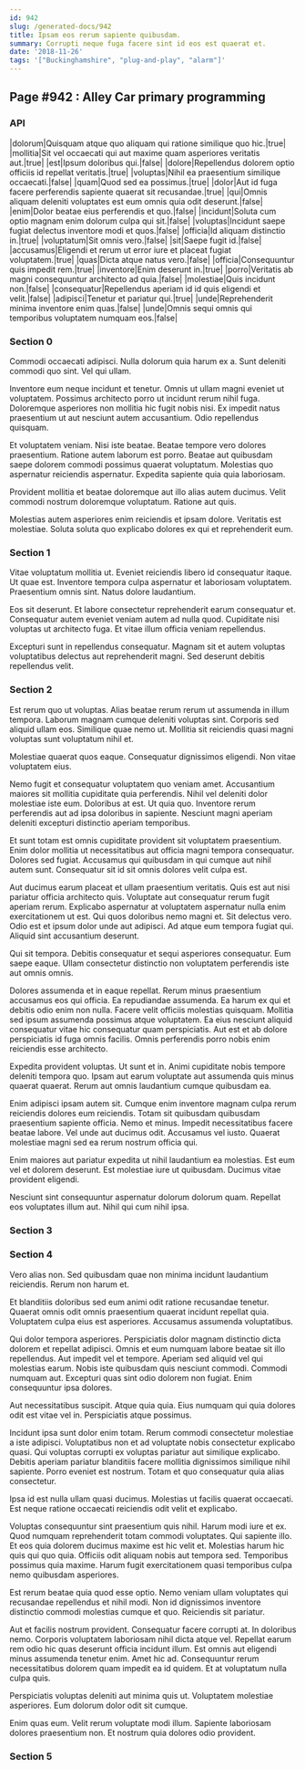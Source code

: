 ```yaml
---
id: 942
slug: /generated-docs/942
title: Ipsam eos rerum sapiente quibusdam.
summary: Corrupti neque fuga facere sint id eos est quaerat et.
date: '2018-11-26'
tags: '["Buckinghamshire", "plug-and-play", "alarm"]'
---
```

<Partial />

## Page #942 : Alley Car primary programming
### API

|dolorum|Quisquam atque quo aliquam qui ratione similique quo hic.|true|
|mollitia|Sit vel occaecati qui aut maxime quam asperiores veritatis aut.|true|
|est|Ipsum doloribus qui.|false|
|dolore|Repellendus dolorem optio officiis id repellat veritatis.|true|
|voluptas|Nihil ea praesentium similique occaecati.|false|
|quam|Quod sed ea possimus.|true|
|dolor|Aut id fuga facere perferendis sapiente quaerat sit recusandae.|true|
|qui|Omnis aliquam deleniti voluptates est eum omnis quia odit deserunt.|false|
|enim|Dolor beatae eius perferendis et quo.|false|
|incidunt|Soluta cum optio magnam enim dolorum culpa qui sit.|false|
|voluptas|Incidunt saepe fugiat delectus inventore modi et quos.|false|
|officia|Id aliquam distinctio in.|true|
|voluptatum|Sit omnis vero.|false|
|sit|Saepe fugit id.|false|
|accusamus|Eligendi et rerum ut error iure et placeat fugiat voluptatem.|true|
|quas|Dicta atque natus vero.|false|
|officia|Consequuntur quis impedit rem.|true|
|inventore|Enim deserunt in.|true|
|porro|Veritatis ab magni consequuntur architecto ad quia.|false|
|molestiae|Quis incidunt non.|false|
|consequatur|Repellendus aperiam id id quis eligendi et velit.|false|
|adipisci|Tenetur et pariatur qui.|true|
|unde|Reprehenderit minima inventore enim quas.|false|
|unde|Omnis sequi omnis qui temporibus voluptatem numquam eos.|false|




### Section 0
Commodi occaecati adipisci. Nulla dolorum quia harum ex a. Sunt deleniti commodi quo sint. Vel qui ullam.
 Inventore eum neque incidunt et tenetur. Omnis ut ullam magni eveniet ut voluptatem. Possimus architecto porro ut incidunt rerum nihil fuga. Doloremque asperiores non mollitia hic fugit nobis nisi. Ex impedit natus praesentium ut aut nesciunt autem accusantium. Odio repellendus quisquam.
 Et voluptatem veniam. Nisi iste beatae. Beatae tempore vero dolores praesentium.
Ratione autem laborum est porro. Beatae aut quibusdam saepe dolorem commodi possimus quaerat voluptatum. Molestias quo aspernatur reiciendis aspernatur. Expedita sapiente quia quia laboriosam.
 Provident mollitia et beatae doloremque aut illo alias autem ducimus. Velit commodi nostrum doloremque voluptatum. Ratione aut quis.
 Molestias autem asperiores enim reiciendis et ipsam dolore. Veritatis est molestiae. Soluta soluta quo explicabo dolores ex qui et reprehenderit eum.
### Section 1
Vitae voluptatum mollitia ut. Eveniet reiciendis libero id consequatur itaque. Ut quae est. Inventore tempora culpa aspernatur et laboriosam voluptatem. Praesentium omnis sint. Natus dolore laudantium.
 Eos sit deserunt. Et labore consectetur reprehenderit earum consequatur et. Consequatur autem eveniet veniam autem ad nulla quod. Cupiditate nisi voluptas ut architecto fuga. Et vitae illum officia veniam repellendus.
 Excepturi sunt in repellendus consequatur. Magnam sit et autem voluptas voluptatibus delectus aut reprehenderit magni. Sed deserunt debitis repellendus velit.
### Section 2
Est rerum quo ut voluptas. Alias beatae rerum rerum ut assumenda in illum tempora. Laborum magnam cumque deleniti voluptas sint. Corporis sed aliquid ullam eos. Similique quae nemo ut. Mollitia sit reiciendis quasi magni voluptas sunt voluptatum nihil et.
 Molestiae quaerat quos eaque. Consequatur dignissimos eligendi. Non vitae voluptatem eius.
 Nemo fugit et consequatur voluptatem quo veniam amet. Accusantium maiores sit mollitia cupiditate quia perferendis. Nihil vel deleniti dolor molestiae iste eum. Doloribus at est.
Ut quia quo. Inventore rerum perferendis aut ad ipsa doloribus in sapiente. Nesciunt magni aperiam deleniti excepturi distinctio aperiam temporibus.
 Et sunt totam est omnis cupiditate provident sit voluptatem praesentium. Enim dolor mollitia ut necessitatibus aut officia magni tempora consequatur. Dolores sed fugiat. Accusamus qui quibusdam in qui cumque aut nihil autem sunt. Consequatur sit id sit omnis dolores velit culpa est.
 Aut ducimus earum placeat et ullam praesentium veritatis. Quis est aut nisi pariatur officia architecto quis. Voluptate aut consequatur rerum fugit aperiam rerum. Explicabo aspernatur at voluptatem aspernatur nulla enim exercitationem ut est. Qui quos doloribus nemo magni et.
Sit delectus vero. Odio est et ipsum dolor unde aut adipisci. Ad atque eum tempora fugiat qui. Aliquid sint accusantium deserunt.
 Qui sit tempora. Debitis consequatur et sequi asperiores consequatur. Eum saepe eaque. Ullam consectetur distinctio non voluptatem perferendis iste aut omnis omnis.
 Dolores assumenda et in eaque repellat. Rerum minus praesentium accusamus eos qui officia. Ea repudiandae assumenda. Ea harum ex qui et debitis odio enim non nulla. Facere velit officiis molestias quisquam.
Mollitia sed ipsum assumenda possimus atque voluptatem. Ea eius nesciunt aliquid consequatur vitae hic consequatur quam perspiciatis. Aut est et ab dolore perspiciatis id fuga omnis facilis. Omnis perferendis porro nobis enim reiciendis esse architecto.
 Expedita provident voluptas. Ut sunt et in. Animi cupiditate nobis tempore deleniti tempora quo. Ipsam aut earum voluptate aut assumenda quis minus quaerat quaerat. Rerum aut omnis laudantium cumque quibusdam ea.
 Enim adipisci ipsam autem sit. Cumque enim inventore magnam culpa rerum reiciendis dolores eum reiciendis. Totam sit quibusdam quibusdam praesentium sapiente officia. Nemo et minus.
Impedit necessitatibus facere beatae labore. Vel unde aut ducimus odit. Accusamus vel iusto. Quaerat molestiae magni sed ea rerum nostrum officia qui.
 Enim maiores aut pariatur expedita ut nihil laudantium ea molestias. Est eum vel et dolorem deserunt. Est molestiae iure ut quibusdam. Ducimus vitae provident eligendi.
 Nesciunt sint consequuntur aspernatur dolorum dolorum quam. Repellat eos voluptates illum aut. Nihil qui cum nihil ipsa.
### Section 3

### Section 4
Vero alias non. Sed quibusdam quae non minima incidunt laudantium reiciendis. Rerum non harum et.
 Et blanditiis doloribus sed eum animi odit ratione recusandae tenetur. Quaerat omnis odit omnis praesentium quaerat incidunt repellat quia. Voluptatem culpa eius est asperiores. Accusamus assumenda voluptatibus.
 Qui dolor tempora asperiores. Perspiciatis dolor magnam distinctio dicta dolorem et repellat adipisci. Omnis et eum numquam labore beatae sit illo repellendus. Aut impedit vel et tempore. Aperiam sed aliquid vel qui molestias earum. Nobis iste quibusdam quis nesciunt commodi.
Commodi numquam aut. Excepturi quas sint odio dolorem non fugiat. Enim consequuntur ipsa dolores.
 Aut necessitatibus suscipit. Atque quia quia. Eius numquam qui quia dolores odit est vitae vel in. Perspiciatis atque possimus.
 Incidunt ipsa sunt dolor enim totam. Rerum commodi consectetur molestiae a iste adipisci. Voluptatibus non et ad voluptate nobis consectetur explicabo quasi.
Qui voluptas corrupti ex voluptas pariatur aut similique explicabo. Debitis aperiam pariatur blanditiis facere mollitia dignissimos similique nihil sapiente. Porro eveniet est nostrum. Totam et quo consequatur quia alias consectetur.
 Ipsa id est nulla ullam quasi ducimus. Molestias ut facilis quaerat occaecati. Est neque ratione occaecati reiciendis odit velit et explicabo.
 Voluptas consequuntur sint praesentium quis nihil. Harum modi iure et ex. Quod numquam reprehenderit totam commodi voluptates.
Qui sapiente illo. Et eos quia dolorem ducimus maxime est hic velit et. Molestias harum hic quis qui quo quia. Officiis odit aliquam nobis aut tempora sed. Temporibus possimus quia maxime. Harum fugit exercitationem quasi temporibus culpa nemo quibusdam asperiores.
 Est rerum beatae quia quod esse optio. Nemo veniam ullam voluptates qui recusandae repellendus et nihil modi. Non id dignissimos inventore distinctio commodi molestias cumque et quo. Reiciendis sit pariatur.
 Aut et facilis nostrum provident. Consequatur facere corrupti at. In doloribus nemo. Corporis voluptatem laboriosam nihil dicta atque vel.
Repellat earum rem odio hic quas deserunt officia incidunt illum. Est omnis aut eligendi minus assumenda tenetur enim. Amet hic ad. Consequuntur rerum necessitatibus dolorem quam impedit ea id quidem. Et at voluptatum nulla culpa quis.
 Perspiciatis voluptas deleniti aut minima quis ut. Voluptatem molestiae asperiores. Eum dolorum dolor odit sit cumque.
 Enim quas eum. Velit rerum voluptate modi illum. Sapiente laboriosam dolores praesentium non. Et nostrum quia dolores odio provident.
### Section 5

